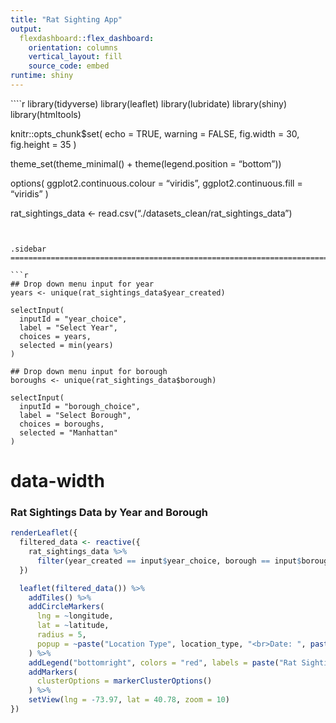 ```yaml
---
title: "Rat Sighting App"
output: 
  flexdashboard::flex_dashboard:
    orientation: columns
    vertical_layout: fill
    source_code: embed  
runtime: shiny
---
```


````r
library(tidyverse)
library(leaflet)
library(lubridate)
library(shiny)
library(htmltools)

knitr::opts_chunk$set(
    echo = TRUE,
    warning = FALSE,
    fig.width = 30, 
  fig.height = 35
)

theme_set(theme_minimal() + theme(legend.position = "bottom"))

options(
  ggplot2.continuous.colour = "viridis",
  ggplot2.continuous.fill = "viridis"
)

rat_sightings_data <- read.csv("./datasets_clean/rat_sightings_data")

```


{.sidebar}
==========================================================================

```r
## Drop down menu input for year
years <- unique(rat_sightings_data$year_created)

selectInput(
  inputId = "year_choice", 
  label = "Select Year",
  choices = years,
  selected = min(years)
)

## Drop down menu input for borough
boroughs <- unique(rat_sightings_data$borough)

selectInput(
  inputId = "borough_choice", 
  label = "Select Borough",
  choices = boroughs,
  selected = "Manhattan"
)

```


{data-width=650}
==========================================================================

### Rat Sightings Data by Year and Borough

```r
renderLeaflet({
  filtered_data <- reactive({
    rat_sightings_data %>%
      filter(year_created == input$year_choice, borough == input$borough_choice, !is.na(latitude), !is.na(longitude))
  })

  leaflet(filtered_data()) %>%
    addTiles() %>%
    addCircleMarkers(
      lng = ~longitude,
      lat = ~latitude,
      radius = 5,
      popup = ~paste("Location Type", location_type, "<br>Date: ", paste(month_created, year_created, sep = "-"))
    ) %>%
    addLegend("bottomright", colors = "red", labels = paste("Rat Sightings - ", input$year_choice)) %>%
    addMarkers(
      clusterOptions = markerClusterOptions()
    ) %>%
    setView(lng = -73.97, lat = 40.78, zoom = 10)
})
```



